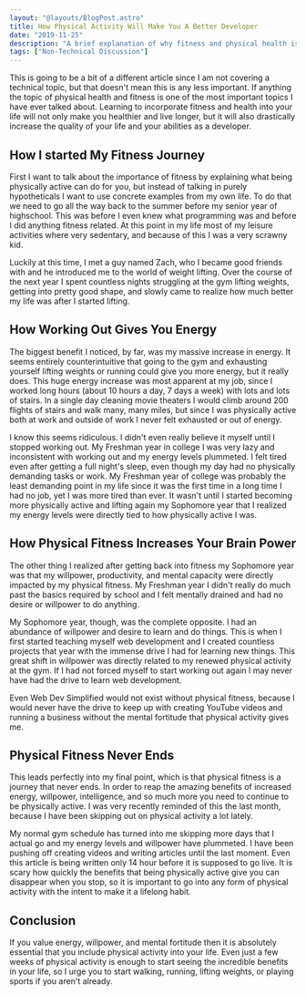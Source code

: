 ```yaml
---
layout: "@layouts/BlogPost.astro"
title: How Physical Activity Will Make You A Better Developer
date: "2019-11-25"
description: "A brief explanation of why fitness and physical health is so important, especially for programmers."
tags: ["Non-Technical Discussion"]
---
```


This is going to be a bit of a different article since I am not covering a technical topic, but that doesn't mean this is any less important. If anything the topic of physical health and fitness is one of the most important topics I have ever talked about. Learning to incorporate fitness and health into your life will not only make you healthier and live longer, but it will also drastically increase the quality of your life and your abilities as a developer.

## How I started My Fitness Journey

First I want to talk about the importance of fitness by explaining what being physically active can do for you, but instead of talking in purely hypotheticals I want to use concrete examples from my own life. To do that we need to go all the way back to the summer before my senior year of highschool. This was before I even knew what programming was and before I did anything fitness related. At this point in my life most of my leisure activities where very sedentary, and because of this I was a very scrawny kid.

Luckily at this time, I met a guy named Zach, who I became good friends with and he introduced me to the world of weight lifting. Over the course of the next year I spent countless nights struggling at the gym lifting weights, getting into pretty good shape, and slowly came to realize how much better my life was after I started lifting.

## How Working Out Gives You Energy

The biggest benefit I noticed, by far, was my massive increase in energy. It seems entirely counterintuitive that going to the gym and exhausting yourself lifting weights or running could give you more energy, but it really does. This huge energy increase was most apparent at my job, since I worked long hours (about 10 hours a day, 7 days a week) with lots and lots of stairs. In a single day cleaning movie theaters I would climb around 200 flights of stairs and walk many, many miles, but since I was physically active both at work and outside of work I never felt exhausted or out of energy.

I know this seems ridiculous. I didn't even really believe it myself until I stopped working out. My Freshman year in college I was very lazy and inconsistent with working out and my energy levels plummeted. I felt tired even after getting a full night's sleep, even though my day had no physically demanding tasks or work. My Freshman year of college was probably the least demanding point in my life since it was the first time in a long time I had no job, yet I was more tired than ever. It wasn't until I started becoming more physically active and lifting again my Sophomore year that I realized my energy levels were directly tied to how physically active I was.

## How Physical Fitness Increases Your Brain Power

The other thing I realized after getting back into fitness my Sophomore year was that my willpower, productivity, and mental capacity were directly impacted by my physical fitness. My Freshman year I didn't really do much past the basics required by school and I felt mentally drained and had no desire or willpower to do anything.

My Sophomore year, though, was the complete opposite. I had an abundance of willpower and desire to learn and do things. This is when I first started teaching myself web development and I created countless projects that year with the immense drive I had for learning new things. This great shift in willpower was directly related to my renewed physical activity at the gym. If I had not forced myself to start working out again I may never have had the drive to learn web development.

Even Web Dev Simplified would not exist without physical fitness, because I would never have the drive to keep up with creating YouTube videos and running a business without the mental fortitude that physical activity gives me.

## Physical Fitness Never Ends

This leads perfectly into my final point, which is that physical fitness is a journey that never ends. In order to reap the amazing benefits of increased energy, willpower, intelligence, and so much more you need to continue to be physically active. I was very recently reminded of this the last month, because I have been skipping out on physical activity a lot lately.

My normal gym schedule has turned into me skipping more days that I actual go and my energy levels and willpower have plummeted. I have been pushing off creating videos and writing articles until the last moment. Even this article is being written only 14 hour before it is supposed to go live. It is scary how quickly the benefits that being physically active give you can disappear when you stop, so it is important to go into any form of physical activity with the intent to make it a lifelong habit.

## Conclusion

If you value energy, willpower, and mental fortitude then it is absolutely essential that you include physical activity into your life. Even just a few weeks of physical activity is enough to start seeing the incredible benefits in your life, so I urge you to start walking, running, lifting weights, or playing sports if you aren't already.
